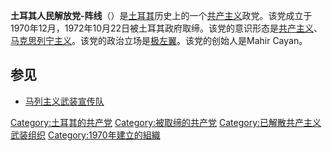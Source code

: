 {{Unreferenced|time=2016-05-22T16:06:36+00:00}}
{{not|革命人民解放党-阵线}}

'''土耳其人民解放党-阵线'''（{{lang-tr|Türkiye Halk Kurtuluş Partisi-Cephesi，缩写为THKP-C}}）是[[土耳其|土耳其]]历史上的一个[[共产主义|共产主义]]政党。该党成立于1970年12月，1972年10月22日被土耳其政府取缔。该党的意识形态是[[共产主义|共产主义]]、[[马克思列宁主义|马克思列宁主义]]。该党的政治立场是[[极左翼|极左翼]]。该党的创始人是Mahir Cayan。

==参见==
*[[马列主义武装宣传队|马列主义武装宣传队]]

[[Category:土耳其的共产党|Category:土耳其的共产党]]
[[Category:被取缔的共产党|Category:被取缔的共产党]]
[[Category:已解散共产主义武装组织|Category:已解散共产主义武装组织]]
[[Category:1970年建立的組織|Category:1970年建立的組織]]